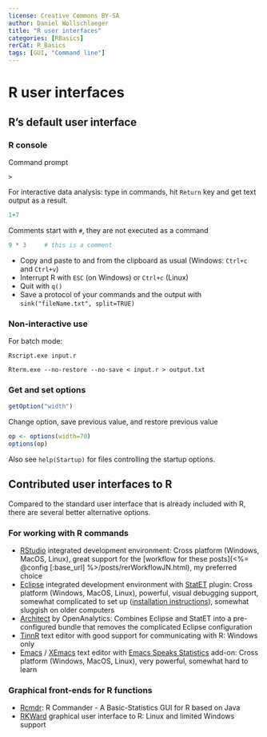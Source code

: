 ---
license: Creative Commons BY-SA
author: Daniel Wollschlaeger
title: "R user interfaces"
categories: [RBasics]
rerCat: R_Basics
tags: [GUI, "Command line"]
---

R user interfaces
=========================

R's default user interface
----------------

### R console

Command prompt

```
>
```

For interactive data analysis: type in commands, hit `Return` key and get text output as a result.

```{r}
1+7
```

Comments start with `#`, they are not executed as a command

```{r}
9 * 3     # this is a comment
```

 * Copy and paste to and from the clipboard as usual (Windows: `Ctrl+c` and `Ctrl+v`)
 * Interrupt R with `ESC` (on Windows) or `Ctrl+c` (Linux)
 * Quit with `q()`
 * Save a protocol of your commands and the output with `sink("fileName.txt", split=TRUE)`

### Non-interactive use

For batch mode:

`Rscript.exe input.r`

`Rterm.exe --no-restore --no-save < input.r > output.txt`

### Get and set options

```{r}
getOption("width")
```

Change option, save previous value, and restore previous value

```{r}
op <- options(width=70)
options(op)
```

Also see `help(Startup)` for files controlling the startup options.

Contributed user interfaces to R
----------------

Compared to the standard user interface that is already included with R, there are several better alternative options.

### For working with R commands

 - [RStudio](http://www.rstudio.org/) integrated development environment: Cross platform (Windows, MacOS, Linux), great support for the [workflow for these posts](<%= @config[:base_url] %>/posts/rerWorkflowJN.html), my preferred choice
 - [Eclipse](http://www.eclipse.org/eclipse) integrated development environment with [StatET](http://www.walware.de/goto/statet) plugin: Cross platform (Windows, MacOS, Linux), powerful, visual debugging support, somewhat complicated to set up ([installation instructions](http://www.catherinedalzell.ca/wp-content/uploads/2012/09/Installing-R-Sweave-and-Eclipse-on-Windows.pdf)), somewhat sluggish on older computers
 - [Architect](http://www.openanalytics.eu/architect) by OpenAnalytics: Combines Eclipse and StatET into a pre-configured bundle that removes the complicated Eclipse configuration
 - [TinnR](http://sourceforge.net/projects/tinn-r) text editor with good support for communicating with R: Windows only
 - [Emacs](http://www.gnu.org/software/emacs/) / [XEmacs](http://www.xemacs.org/) text editor with [Emacs Speaks Statistics](http://ess.r-project.org/) add-on: Cross platform (Windows, MacOS, Linux), very powerful, somewhat hard to learn

### Graphical front-ends for R functions

 - [Rcmdr](http://socserv.mcmaster.ca/jfox/Misc/Rcmdr/): R Commander - A Basic-Statistics GUI for R based on Java
 - [RKWard](http://rkward.sourceforge.net/) graphical user interface to R: Linux and limited Windows support
